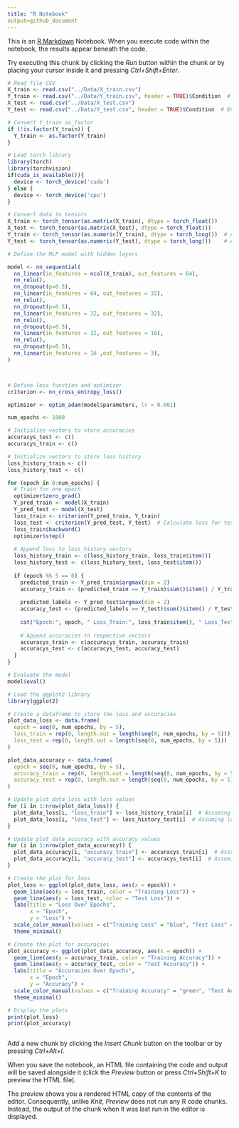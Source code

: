 ```yaml
---
title: "R Notebook"
output=github_document
---
```


This is an [R Markdown](http://rmarkdown.rstudio.com) Notebook. When you execute code within the notebook, the results appear beneath the code.

Try executing this chunk by clicking the *Run* button within the chunk or by placing your cursor inside it and pressing *Ctrl+Shift+Enter*.

```r
# Read file CSV
X_train <- read.csv("../Data/X_train.csv")
Y_train <- read.csv("../Data/Y_train.csv", header = TRUE)$Condition  # Ensure Y_train is read as a vector
X_test <- read.csv("../Data/X_test.csv")
Y_test <- read.csv("../Data/Y_test.csv", header = TRUE)$Condition  # Ensure Y_test is read as a vector

# Convert Y_train as_factor
if (!is.factor(Y_train)) {
  Y_train <- as.factor(Y_train)
}
```

```r
# Load torch library
library(torch)
library(torchvision)
if(cuda_is_available()){
  device <- torch_device('cuda')
} else {
  device <- torch_device('cpu')
}

# Convert data to tensors
X_train <- torch_tensor(as.matrix(X_train), dtype = torch_float())
X_test <- torch_tensor(as.matrix(X_test), dtype = torch_float())
Y_train <- torch_tensor(as.numeric(Y_train), dtype = torch_long())  # Adjust labels if needed
Y_test <- torch_tensor(as.numeric(Y_test), dtype = torch_long())    # Adjust labels if needed

# Define the MLP model with hidden layers

model <- nn_sequential(
  nn_linear(in_features = ncol(X_train), out_features = 64),
  nn_relu(),
  nn_dropout(p=0.5),
  nn_linear(in_features = 64, out_features = 32),
  nn_relu(),
  nn_dropout(p=0.5),
  nn_linear(in_features = 32, out_features = 32),
  nn_relu(),
  nn_dropout(p=0.5),
  nn_linear(in_features = 32, out_features = 16),
  nn_relu(),
  nn_dropout(p=0.5),
  nn_linear(in_features = 16 ,out_features = 3),
)



# Define loss function and optimizer
criterion <- nn_cross_entropy_loss()

optimizer <- optim_adam(model$parameters, lr = 0.001)
```

```r
num_epochs <- 1000

# Initialize vectors to store accuracies
accuracys_test <- c()
accuracys_train <- c()

# Initialize vectors to store loss history
loss_history_train <- c()
loss_history_test <- c()

for (epoch in 0:num_epochs) {
  # Train for one epoch
  optimizer$zero_grad()
  Y_pred_train <- model(X_train)
  Y_pred_test <- model(X_test)
  loss_train <- criterion(Y_pred_train, Y_train)
  loss_test <- criterion(Y_pred_test, Y_test)  # Calculate loss for test set
  loss_train$backward()
  optimizer$step()
  
  # Append loss to loss_history vectors
  loss_history_train <- c(loss_history_train, loss_train$item())
  loss_history_test <- c(loss_history_test, loss_test$item())
  
  if (epoch %% 5 == 0) {
    predicted_train <- Y_pred_train$argmax(dim = 2)
    accuracy_train <- (predicted_train == Y_train)$sum()$item() / Y_train$size()
    
    predicted_labels <- Y_pred_test$argmax(dim = 2)
    accuracy_test <- (predicted_labels == Y_test)$sum()$item() / Y_test$size()
    
    cat("Epoch:", epoch, " Loss_Train:", loss_train$item(), " Loss_Test:", loss_test$item(), " Accuracy_Train: ", accuracy_train, " Accuracy_Test: ", accuracy_test, "\n")
    
    # Append accuracies to respective vectors
    accuracys_train <- c(accuracys_train, accuracy_train)
    accuracys_test <- c(accuracys_test, accuracy_test)
  }
}

# Evaluate the model
model$eval()


```

```r
# Load the ggplot2 library
library(ggplot2)

# Create a dataframe to store the loss and accuracies
plot_data_loss <- data.frame(
  epoch = seq(0, num_epochs, by = 5),
  loss_train = rep(0, length.out = length(seq(0, num_epochs, by = 5))),
  loss_test = rep(0, length.out = length(seq(0, num_epochs, by = 5)))
)

plot_data_accuracy <- data.frame(
  epoch = seq(0, num_epochs, by = 5),
  accuracy_train = rep(0, length.out = length(seq(0, num_epochs, by = 5))),
  accuracy_test = rep(0, length.out = length(seq(0, num_epochs, by = 5)))
)

# Update plot_data_loss with loss values
for (i in 1:nrow(plot_data_loss)) {
  plot_data_loss[i, "loss_train"] <- loss_history_train[i]  # Assuming loss_history_train is defined
  plot_data_loss[i, "loss_test"] <- loss_history_test[i]  # Assuming loss_history_test is defined
}

# Update plot_data_accuracy with accuracy values
for (i in 1:nrow(plot_data_accuracy)) {
  plot_data_accuracy[i, "accuracy_train"] <- accuracys_train[i]  # Assuming accuracys_train is defined
  plot_data_accuracy[i, "accuracy_test"] <- accuracys_test[i]  # Assuming accuracys_test is defined
}

# Create the plot for loss
plot_loss <- ggplot(plot_data_loss, aes(x = epoch)) +
  geom_line(aes(y = loss_train, color = "Training Loss")) +
  geom_line(aes(y = loss_test, color = "Test Loss")) +
  labs(title = "Loss Over Epochs",
       x = "Epoch",
       y = "Loss") +
  scale_color_manual(values = c("Training Loss" = "blue", "Test Loss" = "red")) +
  theme_minimal()

# Create the plot for accuracies
plot_accuracy <- ggplot(plot_data_accuracy, aes(x = epoch)) +
  geom_line(aes(y = accuracy_train, color = "Training Accuracy")) +
  geom_line(aes(y = accuracy_test, color = "Test Accuracy")) +
  labs(title = "Accuracies Over Epochs",
       x = "Epoch",
       y = "Accuracy") +
  scale_color_manual(values = c("Training Accuracy" = "green", "Test Accuracy" = "purple")) +
  theme_minimal()

# Display the plots
print(plot_loss)
print(plot_accuracy)



```

Add a new chunk by clicking the *Insert Chunk* button on the toolbar or by pressing *Ctrl+Alt+I*.

When you save the notebook, an HTML file containing the code and output will be saved alongside it (click the *Preview* button or press *Ctrl+Shift+K* to preview the HTML file).

The preview shows you a rendered HTML copy of the contents of the editor. Consequently, unlike *Knit*, *Preview* does not run any R code chunks. Instead, the output of the chunk when it was last run in the editor is displayed.
